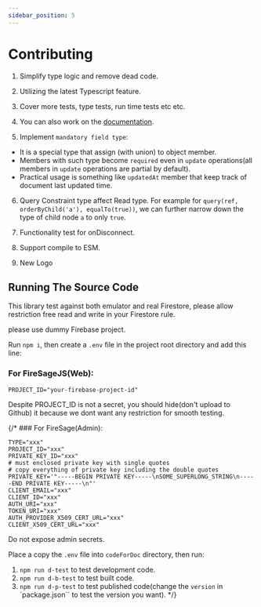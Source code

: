 ```yaml
---
sidebar_position: 5
---
```


# Contributing

1. Simplify type logic and remove dead code.

2. Utilizing the latest Typescript feature.

3. Cover more tests, type tests, run time tests etc etc.

4. You can also work on the [documentation](https://github.com/tylim88/FirelordJSDoc).

5. Implement `mandatory field type`:

- It is a special type that assign (with union) to object member.
- Members with such type become `required` even in `update` operations(all members in `update` operations are partial by default).
- Practical usage is something like `updatedAt` member that keep track of document last updated time.

6. Query Constraint type affect Read type. For example for `query(ref, orderByChild('a'), equalTo(true))`, we can further narrow down the type of child node `a` to only `true`.

7. Functionality test for onDisconnect.

8. Support compile to ESM.

9. New Logo

## Running The Source Code

This library test against both emulator and real Firestore, please allow restriction free read and write in your Firestore rule.

please use dummy Firebase project.

Run `npm i`, then create a `.env` file in the project root directory and add this line:

### For FireSageJS(Web):

```
PROJECT_ID="your-firebase-project-id"
```

Despite PROJECT_ID is not a secret, you should hide(don't upload to Github) it because we dont want any restriction for smooth testing.

{/\* ### For FireSage(Admin):

```
TYPE="xxx"
PROJECT_ID="xxx"
PRIVATE_KEY_ID="xxx"
# must enclosed private key with single quotes
# copy everything of private key including the double quotes
PRIVATE_KEY='"-----BEGIN PRIVATE KEY-----\nSOME_SUPERLONG_STRING\n-----END PRIVATE KEY-----\n"'
CLIENT_EMAIL="xxx"
CLIENT_ID="xxx"
AUTH_URI="xxx"
TOKEN_URI="xxx"
AUTH_PROVIDER_X509_CERT_URL="xxx"
CLIENT_X509_CERT_URL="xxx"
```

Do not expose admin secrets.

Place a copy the `.env` file into `codeForDoc` directory, then run:

1. `npm run d-test` to test development code.
2. `npm run d-b-test` to test built code.
3. `npm run d-p-test` to test published code(change the `version` in `package.json`` to test the version you want). \*/}
